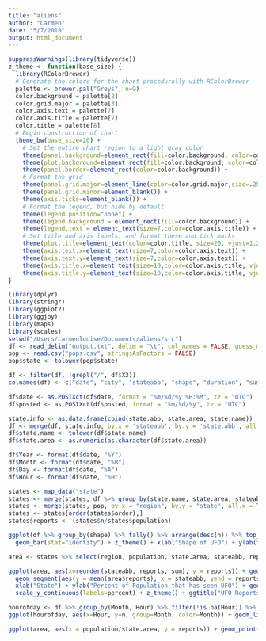 ```yaml
---
title: "aliens"
author: "Carmen"
date: "5/7/2018"
output: html_document
---
```


```r
suppressWarnings(library(tidyverse))
z_theme <- function(base_size) {
  library(RColorBrewer)
  # Generate the colors for the chart procedurally with RColorBrewer
  palette <- brewer.pal("Greys", n=9)
  color.background = palette[2]
  color.grid.major = palette[3]
  color.axis.text = palette[7]
  color.axis.title = palette[7]
  color.title = palette[8]
  # Begin construction of chart
  theme_bw(base_size=20) +
    # Set the entire chart region to a light gray color
    theme(panel.background=element_rect(fill=color.background, color=color.background)) +
    theme(plot.background=element_rect(fill=color.background, color=color.background)) +
    theme(panel.border=element_rect(color=color.background)) +
    # Format the grid
    theme(panel.grid.major=element_line(color=color.grid.major,size=.25)) +
    theme(panel.grid.minor=element_blank()) +
    theme(axis.ticks=element_blank()) +
    # Format the legend, but hide by default
    theme(legend.position="none") +
    theme(legend.background = element_rect(fill=color.background)) +
    theme(legend.text = element_text(size=7,color=color.axis.title)) +
    # Set title and axis labels, and format these and tick marks
    theme(plot.title=element_text(color=color.title, size=20, vjust=1.25)) +
    theme(axis.text.x=element_text(size=7,color=color.axis.text)) +
    theme(axis.text.y=element_text(size=7,color=color.axis.text)) +
    theme(axis.title.x=element_text(size=10,color=color.axis.title, vjust=2)) +
    theme(axis.title.y=element_text(size=10,color=color.axis.title, vjust=1.25))
}

library(dplyr)
library(stringr)
library(ggplot2)
library(ggjoy)
library(maps)
library(scales)
setwd("/Users/carmenlouise/Documents/aliens/src")
df <- read_delim("output.txt", delim = "\t", col_names = FALSE, guess_max = 100000)
pop <- read.csv("pops.csv", stringsAsFactors = FALSE)
pop$state <- tolower(pop$state)

df <- filter(df, !grepl("/", df$X3))
colnames(df) <- c("date", "city", "stateabb", "shape", "duration", "summary", "posted")

df$date <- as.POSIXct(df$date, format = "%m/%d/%y %H:%M", tz = "UTC")
df$posted <- as.POSIXct(df$posted, format = "%m/%d/%y", tz = "UTC")

state.info <- as.data.frame(cbind(state.abb, state.area, state.name))
df <- merge(df, state.info, by.x = 'stateabb', by.y = 'state.abb', all.x = TRUE)
df$state.name <- tolower(df$state.name)
df$state.area <- as.numeric(as.character(df$state.area))

df$Year <- format(df$date, "%Y")
df$Month <- format(df$date, "%B")
df$Day <- format(df$date, "%A")
df$Hour <- format(df$date, "%H")

states <- map_data("state")
states <- merge(states, df %>% group_by(state.name, state.area, stateabb) %>% tally(), by.x = "region", by.y = "state.name", all.x = TRUE)
states <- merge(states, pop, by.x = "region", by.y = "state", all.x = TRUE)
states <- states[order(states$order),]
states$reports <- (states$n/states$population)

```

```r
ggplot(df %>% group_by(shape) %>% tally() %>% arrange(desc(n)) %>% top_n(20, n), aes(x = reorder(shape, n, sum), y = n, fill = shape)) + 
  geom_bar(stat="identity") + z_theme() + xlab("Shape of UFO") + ylab("Number of Documented Reports") + scale_y_continuous(label=comma) + coord_flip() + ggtitle("Shape of UFO")
```


```r
area <- states %>% select(region, population, state.area, stateabb, reports) %>% filter(!is.na(state.area)) %>% unique()

ggplot(area, aes(x=reorder(stateabb, reports, sum), y = reports)) + geom_point() + 
  geom_segment(aes(y = mean(area$reports), x = stateabb, yend = reports, xend = stateabb), color = "black") + coord_flip() + 
  xlab("State") + ylab("Percent of Population that has seen UFO") + geom_hline(yintercept=mean(area$reports)) + 
  scale_y_continuous(labels=percent) + z_theme() + ggtitle("UFO Reports as a Percentage of Population")
```

```r
hourofday <- df %>% group_by(Month, Hour) %>% filter(!is.na(Hour)) %>% tally()
ggplot(hourofday, aes(x=Hour, y=n, group=Month, color=Month)) + geom_line() + z_theme()
```


```r
ggplot(area, aes(x = population/state.area, y = reports)) + geom_point(size=2) + z_theme() + scale_y_continuous(labels = percent)
```